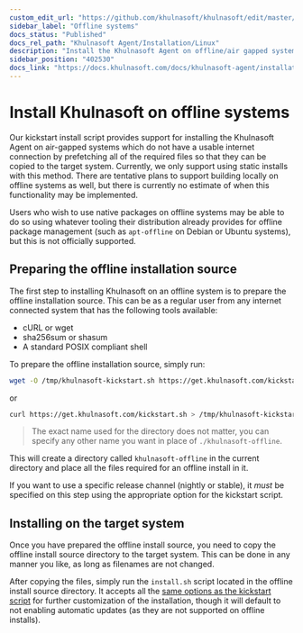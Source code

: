 ```yaml
---
custom_edit_url: "https://github.com/khulnasoft/khulnasoft/edit/master/packaging/installer/methods/offline.md"
sidebar_label: "Offline systems"
docs_status: "Published"
docs_rel_path: "Khulnasoft Agent/Installation/Linux"
description: "Install the Khulnasoft Agent on offline/air gapped systems to benefit from real-time, per-second monitoring without connecting to the internet."
sidebar_position: "402530"
docs_link: "https://docs.khulnasoft.com/docs/khulnasoft-agent/installation/linux/offline-systems"
---
```


# Install Khulnasoft on offline systems

Our kickstart install script provides support for installing the Khulnasoft Agent on air-gapped systems which do not have a
usable internet connection by prefetching all of the required files so that they can be copied to the target system.
Currently, we only support using static installs with this method. There are tentative plans to support building
locally on offline systems as well, but there is currently no estimate of when this functionality may be implemented.

Users who wish to use native packages on offline systems may be able to do so using whatever tooling their
distribution already provides for offline package management (such as `apt-offline` on Debian or Ubuntu systems),
but this is not officially supported.

## Preparing the offline installation source

The first step to installing Khulnasoft on an offline system is to prepare the offline installation source. This can
be as a regular user from any internet connected system that has the following tools available:

- cURL or wget
- sha256sum or shasum
- A standard POSIX compliant shell

To prepare the offline installation source, simply run:

```bash
wget -O /tmp/khulnasoft-kickstart.sh https://get.khulnasoft.com/kickstart.sh && sh /tmp/khulnasoft-kickstart.sh --prepare-offline-install-source ./khulnasoft-offline
```

or

```bash
curl https://get.khulnasoft.com/kickstart.sh > /tmp/khulnasoft-kickstart.sh && sh /tmp/khulnasoft-kickstart.sh --prepare-offline-install-source ./khulnasoft-offline
```

> The exact name used for the directory does not matter, you can specify any other name you want in place of `./khulnasoft-offline`.

This will create a directory called `khulnasoft-offline` in the current directory and place all the files required for an offline install in it.

If you want to use a specific release channel (nightly or stable), it _must_ be specified on this step using the
appropriate option for the kickstart script.

## Installing on the target system

Once you have prepared the offline install source, you need to copy the offline install source directory to the
target system. This can be done in any manner you like, as long as filenames are not changed.

After copying the files, simply run the `install.sh` script located in the
offline install source directory. It accepts all the [same options as the kickstart script](/docs/khulnasoft-agent/installation/linux#optional-parameters-to-alter-your-installation) for further
customization of the installation, though it will default to not enabling automatic updates (as they are not
supported on offline installs).
